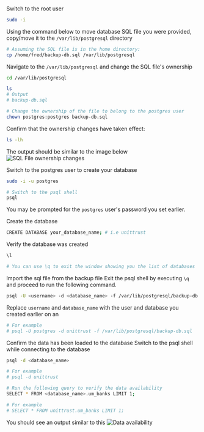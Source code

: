 ### 
Switch to the root user
```bash
sudo -i
```
Using the command below to move database SQL file you were provided, copy/move it to the `/var/lib/postgresql` directory
```bash
# Assuming the SQL file is in the home directory:
cp /home/fred/backup-db.sql /var/lib/postgresql
```

Navigate to the `/var/lib/postgresql` and change the SQL file's ownership
```bash
cd /var/lib/postgresql

ls
# Output
# backup-db.sql

# Change the ownership of the file to belong to the postgres user
chown postgres:postgres backup-db.sql
```

Confirm that the ownership changes have taken effect:
```bash
ls -lh
```
The output should be similar to the image below
![SQL File ownership changes](/images/infrastructure/backup-sql-ownership.png)

Switch to the postgres user to create your database
```bash
sudo -i -u postgres

# Switch to the psql shell
psql
```
You may be prompted for the `postgres` user's password you set earlier.

Create the database
```bash
CREATE DATABASE your_database_name; # i.e unittrust
```

Verify the database was created
```bash
\l

# You can use \q to exit the window showing you the list of databases
```

Import the sql file from the backup file
Exit the psql shell by executing `\q` and proceed to run the following command.
```bash
psql -U <username> -d <database_name> -f /var/lib/postgresql/backup-db.sql
```
Replace `username` and `database_name` with the user and database you created earlier on an
```bash
# For example
# psql -U postgres -d unittrust -f /var/lib/postgresql/backup-db.sql
```
Confirm the data has been loaded to the database
Switch to the psql shell while connecting to the database
```bash
psql -d <database_name>

# For example
# psql -d unittrust

# Run the following query to verify the data availability
SELECT * FROM <database_name>.um_banks LIMIT 1;

# For example
# SELECT * FROM unittrust.um_banks LIMIT 1;
```
You should see an output similar to this
![Data availability](/images/infrastructure/data-availability.png)
